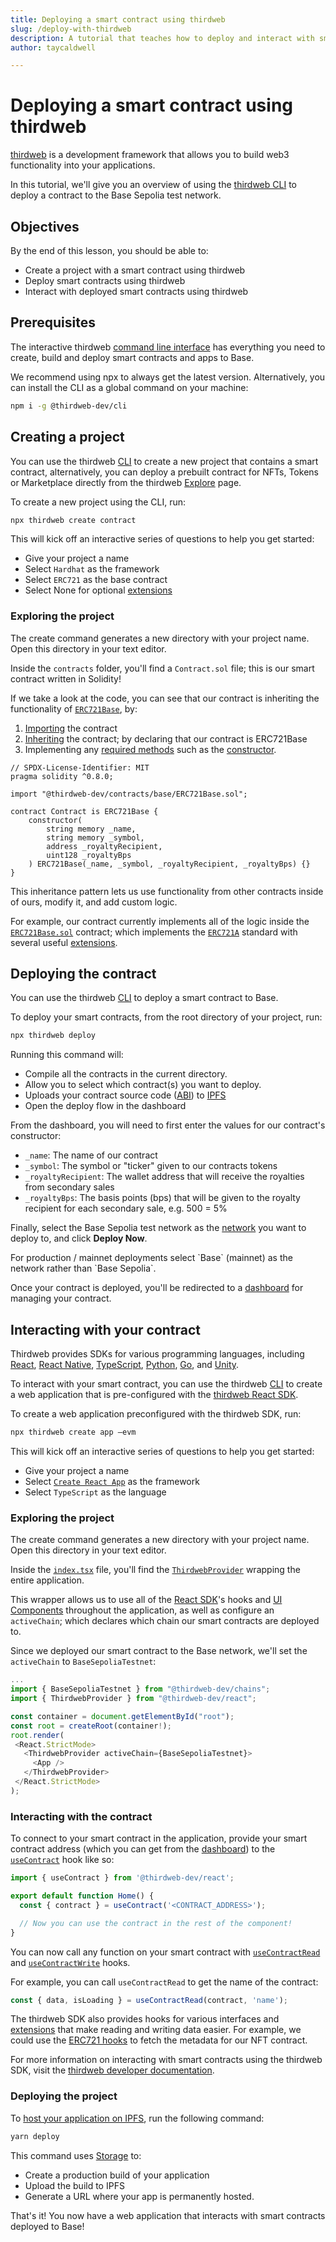 ```yaml
---
title: Deploying a smart contract using thirdweb
slug: /deploy-with-thirdweb
description: A tutorial that teaches how to deploy and interact with smart contracts using the thirdweb CLI and SDK. Includes instructions for project creation, contract deployment on the Base test network.
author: taycaldwell

---
```


# Deploying a smart contract using thirdweb

[thirdweb](https://thirdweb.com) is a development framework that allows you to build web3 functionality into your applications.

In this tutorial, we'll give you an overview of using the [thirdweb CLI](https://portal.thirdweb.com/cli) to deploy a contract to the Base Sepolia test network.

## Objectives

By the end of this lesson, you should be able to:

- Create a project with a smart contract using thirdweb
- Deploy smart contracts using thirdweb
- Interact with deployed smart contracts using thirdweb

## Prerequisites

The interactive thirdweb [command line interface](https://portal.thirdweb.com/cli) has everything you need to create, build and deploy smart contracts and apps to Base.

We recommend using npx to always get the latest version. Alternatively, you can install the CLI as a global command on your machine:

```bash
npm i -g @thirdweb-dev/cli
```

## Creating a project

You can use the thirdweb [CLI](https://portal.thirdweb.com/cli) to create a new project that contains a smart contract, alternatively, you can deploy a prebuilt contract for NFTs, Tokens or Marketplace directly from the thirdweb [Explore](http://thirdweb.com/explore) page.

To create a new project using the CLI, run:

```bash
npx thirdweb create contract
```

This will kick off an interactive series of questions to help you get started:

- Give your project a name
- Select `Hardhat` as the framework
- Select `ERC721` as the base contract
- Select None for optional [extensions](https://portal.thirdweb.com/contractkit/extensions)

### Exploring the project

The create command generates a new directory with your project name. Open this directory in your text editor.

Inside the `contracts` folder, you'll find a `Contract.sol` file; this is our smart contract written in Solidity!

If we take a look at the code, you can see that our contract is inheriting the functionality of [`ERC721Base`](https://portal.thirdweb.com/contractkit/base-contracts/erc-721/erc721base), by:

1. [Importing](https://solidity-by-example.org/import/) the contract
2. [Inheriting](https://docs.soliditylang.org/en/v0.8.17/contracts.html#inheritance) the contract; by declaring that our contract is ERC721Base
3. Implementing any [required methods](https://portal.thirdweb.com/contractkit/base-contracts/erc-721/erc721base#implementing-the-contract) such as the [constructor](https://docs.soliditylang.org/en/v0.8.17/contracts.html#constructors).

```solidity
// SPDX-License-Identifier: MIT
pragma solidity ^0.8.0;

import "@thirdweb-dev/contracts/base/ERC721Base.sol";

contract Contract is ERC721Base {
    constructor(
        string memory _name,
        string memory _symbol,
        address _royaltyRecipient,
        uint128 _royaltyBps
    ) ERC721Base(_name, _symbol, _royaltyRecipient, _royaltyBps) {}
}
```

This inheritance pattern lets us use functionality from other contracts inside of ours, modify it, and add custom logic.

For example, our contract currently implements all of the logic inside the [`ERC721Base.sol`](https://github.com/thirdweb-dev/contracts/blob/main/contracts/base/ERC721Base.sol) contract; which implements the [`ERC721A`](https://github.com/thirdweb-dev/contracts/blob/main/contracts/eip/ERC721A.sol) standard with several useful [extensions](https://portal.thirdweb.com/contractkit/extensions).

## Deploying the contract

You can use the thirdweb [CLI](https://portal.thirdweb.com/cli) to deploy a smart contract to Base.

To deploy your smart contracts, from the root directory of your project, run:

```bash
npx thirdweb deploy
```

Running this command will:

- Compile all the contracts in the current directory.
- Allow you to select which contract(s) you want to deploy.
- Uploads your contract source code ([ABI](https://docs.soliditylang.org/en/v0.8.17/abi-spec.html)) to [IPFS](https://docs.ipfs.tech/concepts/what-is-ipfs/)
- Open the deploy flow in the dashboard

From the dashboard, you will need to first enter the values for our contract's constructor:

- `_name`: The name of our contract
- `_symbol`: The symbol or "ticker" given to our contracts tokens
- `_royaltyRecipient`: The wallet address that will receive the royalties from secondary sales
- `_royaltyBps`: The basis points (bps) that will be given to the royalty recipient for each secondary sale, e.g. 500 = 5%

Finally, select the Base Sepolia test network as the [network](https://blog.thirdweb.com/guides/which-network-should-you-use/) you want to deploy to, and click **Deploy Now**.

<Note>
For production / mainnet deployments select `Base` (mainnet) as the network rather than `Base Sepolia`.
</Note>


Once your contract is deployed, you'll be redirected to a [dashboard](https://thirdweb.com/dashboard) for managing your contract.

## Interacting with your contract

Thirdweb provides SDKs for various programming languages, including [React](https://portal.thirdweb.com/react), [React Native](https://portal.thirdweb.com/react-native), [TypeScript](https://portal.thirdweb.com/typescript), [Python](https://portal.thirdweb.com/python), [Go](https://portal.thirdweb.com/go), and [Unity](https://portal.thirdweb.com/unity).

To interact with your smart contract, you can use the thirdweb [CLI](https://portal.thirdweb.com/cli) to create a web application that is pre-configured with the [thirdweb React SDK](https://portal.thirdweb.com/react).

To create a web application preconfigured with the thirdweb SDK, run:

```bash
npx thirdweb create app –evm
```

This will kick off an interactive series of questions to help you get started:

- Give your project a name
- Select [`Create React App`](https://reactjs.org/docs/create-a-new-react-app.html#create-react-app) as the framework
- Select `TypeScript` as the language

### Exploring the project

The create command generates a new directory with your project name. Open this directory in your text editor.

Inside the [`index.tsx`](https://github.com/thirdweb-example/cra-typescript-starter/blob/main/src/index.tsx#L17-L19) file, you'll find the [`ThirdwebProvider`](https://portal.thirdweb.com/sdk/set-up-the-sdk/frontend#manual-installation) wrapping the entire application.

This wrapper allows us to use all of the [React SDK](https://portal.thirdweb.com/react)'s hooks and [UI Components](https://portal.thirdweb.com/react/react.web3button) throughout the application, as well as configure an `activeChain`; which declares which chain our smart contracts are deployed to.

Since we deployed our smart contract to the Base network, we'll set the `activeChain` to `BaseSepoliaTestnet`:

```javascript
...
import { BaseSepoliaTestnet } from "@thirdweb-dev/chains";
import { ThirdwebProvider } from "@thirdweb-dev/react";

const container = document.getElementById("root");
const root = createRoot(container!);
root.render(
 <React.StrictMode>
   <ThirdwebProvider activeChain={BaseSepoliaTestnet}>
     <App />
   </ThirdwebProvider>
 </React.StrictMode>
);

```

### Interacting with the contract

To connect to your smart contract in the application, provide your smart contract address (which you can get from the [dashboard](https://portal.thirdweb.com/dashboard)) to the [`useContract`](https://portal.thirdweb.com/sdk/interacting-with-contracts/custom-contracts/getting-a-contract#connect-to-a-contract) hook like so:

```javascript
import { useContract } from '@thirdweb-dev/react';

export default function Home() {
  const { contract } = useContract('<CONTRACT_ADDRESS>');

  // Now you can use the contract in the rest of the component!
}
```

You can now call any function on your smart contract with [`useContractRead`](https://portal.thirdweb.com/sdk/interacting-with-contracts/custom-contracts/using-contracts#read-contract-data) and [`useContractWrite`](https://portal.thirdweb.com/sdk/interacting-with-contracts/custom-contracts/using-contracts#write-transactions) hooks.

For example, you can call `useContractRead` to get the name of the contract:

```javascript
const { data, isLoading } = useContractRead(contract, 'name');
```

The thirdweb SDK also provides hooks for various interfaces and [extensions](https://portal.thirdweb.com/contractkit/extensions) that make reading and writing data easier. For example, we could use the [ERC721 hooks](https://portal.thirdweb.com/sdk/interacting-with-contracts/erc721) to fetch the metadata for our NFT contract.

For more information on interacting with smart contracts using the thirdweb SDK, visit the [thirdweb developer documentation](https://portal.thirdweb.com/react).

### Deploying the project

To [host your application on IPFS](https://blog.thirdweb.com/guides/how-to-host-your-web-app-on-ipfs/), run the following command:

```bash
yarn deploy
```

This command uses [Storage](https://portal.thirdweb.com/storage) to:

- Create a production build of your application
- Upload the build to IPFS
- Generate a URL where your app is permanently hosted.

That's it! You now have a web application that interacts with smart contracts deployed to Base!

